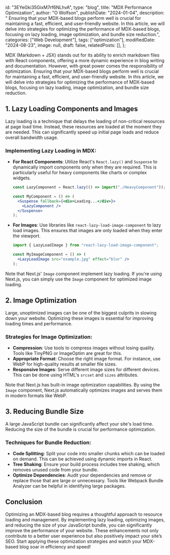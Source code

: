   id: "3EYeGki35GixM7rf6NLhvA",
  type: "blog",
  title: "MDX Performance Optimization",
  author: "O Wolfson",
  publishDate: "2024-01-04",
  description:
    " Ensuring that your MDX-based blogs perform well is crucial for maintaining a fast, efficient, and user-friendly website. In this article, we will delve into strategies for optimizing the performance of MDX-based blogs, focusing on lazy loading, image optimization, and bundle size reduction.",
  categories: ["Web Development"],
  tags: ["optimization"],
  modifiedDate: "2024-08-23",
  image: null,
  draft: false,
  relatedPosts: [],
};

MDX (Markdown + JSX) stands out for its ability to enrich markdown files with React components, offering a more dynamic experience in blog writing and documentation. However, with great power comes the responsibility of optimization. Ensuring that your MDX-based blogs perform well is crucial for maintaining a fast, efficient, and user-friendly website. In this article, we will delve into strategies for optimizing the performance of MDX-based blogs, focusing on lazy loading, image optimization, and bundle size reduction.

## 1. Lazy Loading Components and Images

Lazy loading is a technique that delays the loading of non-critical resources at page load time. Instead, these resources are loaded at the moment they are needed. This can significantly speed up initial page loads and reduce overall bandwidth usage.

### Implementing Lazy Loading in MDX:

- **For React Components**: Utilize React's `React.lazy()` and `Suspense` to dynamically import components only when they are required. This is particularly useful for heavy components like charts or complex widgets.

  ```jsx
  const LazyComponent = React.lazy(() => import("./HeavyComponent"));

  const MyComponent = () => (
    <Suspense fallback={<div>Loading...</div>}>
      <LazyComponent />
    </Suspense>
  );
  ```

- **For Images**: Use libraries like `react-lazy-load-image-component` to lazy load images. This ensures that images are only loaded when they enter the viewport.

  ```jsx
  import { LazyLoadImage } from "react-lazy-load-image-component";

  const MyImageComponent = () => (
    <LazyLoadImage src="example.jpg" effect="blur" />
  );
  ```

Note that Next.js' `Image` component implement lazy loading. If you're using Next.js, you can simply use the `Image` component for optimized image loading.

## 2. Image Optimization

Large, unoptimized images can be one of the biggest culprits in slowing down your website. Optimizing these images is essential for improving loading times and performance.

### Strategies for Image Optimization:

- **Compression**: Use tools to compress images without losing quality. Tools like TinyPNG or ImageOptim are great for this.
- **Appropriate Format**: Choose the right image format. For instance, use WebP for high-quality results at smaller file sizes.
- **Responsive Images**: Serve different image sizes for different devices. This can be done using HTML's `srcset` and `sizes` attributes.

Note that Next.js has built-in image optimization capabilities. By using the `Image` component, Next.js automatically optimizes images and serves them in modern formats like WebP.

## 3. Reducing Bundle Size

A large JavaScript bundle can significantly affect your site's load time. Reducing the size of the bundle is crucial for performance optimization.

### Techniques for Bundle Reduction:

- **Code Splitting**: Split your code into smaller chunks which can be loaded on demand. This can be achieved using dynamic imports in React.
- **Tree Shaking**: Ensure your build process includes tree shaking, which removes unused code from your bundle.
- **Optimize Dependencies**: Audit your dependencies and remove or replace those that are large or unnecessary. Tools like Webpack Bundle Analyzer can be helpful in identifying large packages.

## Conclusion

Optimizing an MDX-based blog requires a thoughtful approach to resource loading and management. By implementing lazy loading, optimizing images, and reducing the size of your JavaScript bundle, you can significantly improve the performance of your website. These enhancements not only contribute to a better user experience but also positively impact your site’s SEO. Start applying these optimization strategies and watch your MDX-based blog soar in efficiency and speed!
